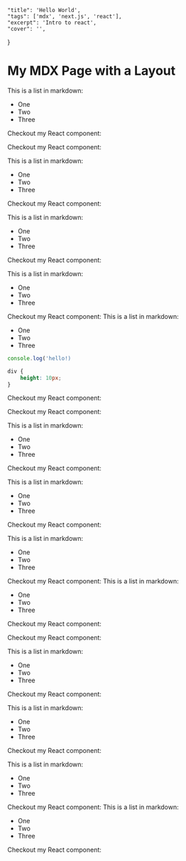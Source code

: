
    "title": 'Hello World',
    "tags": ['mdx', 'next.js', 'react'],
    "excerpt": 'Intro to react',
    "cover": '',
}

# My MDX Page with a Layout

This is a list in markdown:

- One
- Two
- Three

Checkout my React component:

Checkout my React component:

This is a list in markdown:

-   One
-   Two
-   Three

Checkout my React component:

This is a list in markdown:

-   One
-   Two
-   Three

Checkout my React component:


This is a list in markdown:

-   One
-   Two
-   Three

Checkout my React component:
This is a list in markdown:

-   One
-   Two
-   Three

```javascript
console.log('hello!)
```

```css
div {
    height: 10px;
}
```

Checkout my React component:

Checkout my React component:

This is a list in markdown:

-   One
-   Two
-   Three

Checkout my React component:

This is a list in markdown:

-   One
-   Two
-   Three

Checkout my React component:


This is a list in markdown:

-   One
-   Two
-   Three

Checkout my React component:
This is a list in markdown:

-   One
-   Two
-   Three

Checkout my React component:

Checkout my React component:

This is a list in markdown:

-   One
-   Two
-   Three

Checkout my React component:

This is a list in markdown:

-   One
-   Two
-   Three

Checkout my React component:


This is a list in markdown:

-   One
-   Two
-   Three

Checkout my React component:
This is a list in markdown:

-   One
-   Two
-   Three

Checkout my React component:

